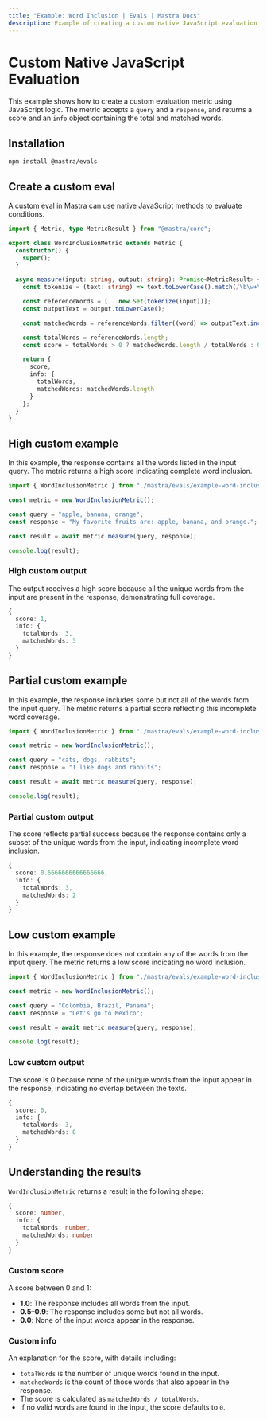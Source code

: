 ```yaml
---
title: "Example: Word Inclusion | Evals | Mastra Docs"
description: Example of creating a custom native JavaScript evaluation metric.
---
```



# Custom Native JavaScript Evaluation

<ScorerCallout />

This example shows how to create a custom evaluation metric using JavaScript logic. The metric accepts a `query` and a `response`, and returns a score and an `info` object containing the total and matched words.

## Installation

```bash
npm install @mastra/evals
```

## Create a custom eval

A custom eval in Mastra can use native JavaScript methods to evaluate conditions.

```typescript filename="src/mastra/evals/example-word-inclusion.ts" showLineNumbers copy
import { Metric, type MetricResult } from "@mastra/core";

export class WordInclusionMetric extends Metric {
  constructor() {
    super();
  }

  async measure(input: string, output: string): Promise<MetricResult> {
    const tokenize = (text: string) => text.toLowerCase().match(/\b\w+\b/g) || [];

    const referenceWords = [...new Set(tokenize(input))];
    const outputText = output.toLowerCase();

    const matchedWords = referenceWords.filter((word) => outputText.includes(word));

    const totalWords = referenceWords.length;
    const score = totalWords > 0 ? matchedWords.length / totalWords : 0;

    return {
      score,
      info: {
        totalWords,
        matchedWords: matchedWords.length
      }
    };
  }
}
```

## High custom example

In this example, the response contains all the words listed in the input query. The metric returns a high score indicating complete word inclusion.

```typescript filename="src/example-high-word-inclusion.ts" showLineNumbers copy
import { WordInclusionMetric } from "./mastra/evals/example-word-inclusion";

const metric = new WordInclusionMetric();

const query = "apple, banana, orange";
const response = "My favorite fruits are: apple, banana, and orange.";

const result = await metric.measure(query, response);

console.log(result);
```

### High custom output

The output receives a high score because all the unique words from the input are present in the response, demonstrating full coverage.

```typescript
{
  score: 1,
  info: {
    totalWords: 3,
    matchedWords: 3
  }
}
```

## Partial custom example

In this example, the response includes some but not all of the words from the input query. The metric returns a partial score reflecting this incomplete word coverage.

```typescript filename="src/example-partial-word-inclusion.ts" showLineNumbers copy
import { WordInclusionMetric } from "./mastra/evals/example-word-inclusion";

const metric = new WordInclusionMetric();

const query = "cats, dogs, rabbits";
const response = "I like dogs and rabbits";

const result = await metric.measure(query, response);

console.log(result);
```

### Partial custom output

The score reflects partial success because the response contains only a subset of the unique words from the input, indicating incomplete word inclusion.

```typescript
{
  score: 0.6666666666666666,
  info: {
    totalWords: 3,
    matchedWords: 2
  }
}
```

## Low custom example

In this example, the response does not contain any of the words from the input query. The metric returns a low score indicating no word inclusion.

```typescript filename="src/example-low-word-inclusion.ts" showLineNumbers copy
import { WordInclusionMetric } from "./mastra/evals/example-word-inclusion";

const metric = new WordInclusionMetric();

const query = "Colombia, Brazil, Panama";
const response = "Let's go to Mexico";

const result = await metric.measure(query, response);

console.log(result);
```

### Low custom output

The score is 0 because none of the unique words from the input appear in the response, indicating no overlap between the texts.

```typescript
{
  score: 0,
  info: {
    totalWords: 3,
    matchedWords: 0
  }
}
```

## Understanding the results

`WordInclusionMetric` returns a result in the following shape:

```typescript
{
  score: number,
  info: {
    totalWords: number,
    matchedWords: number
  }
}
```

### Custom score

A score between 0 and 1:

- **1.0**: The response includes all words from the input.
- **0.5–0.9**: The response includes some but not all words.
- **0.0**: None of the input words appear in the response.

### Custom info

An explanation for the score, with details including:

- `totalWords` is the number of unique words found in the input.
- `matchedWords` is the count of those words that also appear in the response.
- The score is calculated as `matchedWords / totalWords`.
- If no valid words are found in the input, the score defaults to `0`.

<GithubLink
  marginTop='mt-16'
  link="https://github.com/mastra-ai/mastra/blob/main/examples/basics/evals/word-inclusion"
/>
